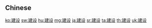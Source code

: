 {{also|建設}}
==Chinese==
{{zh-see|建設}}

[[ko:建设]]
[[sw:建设]]
[[hu:建设]]
[[mg:建设]]
[[ja:建设]]
[[sr:建设]]
[[ta:建设]]
[[th:建设]]
[[uk:建设]]